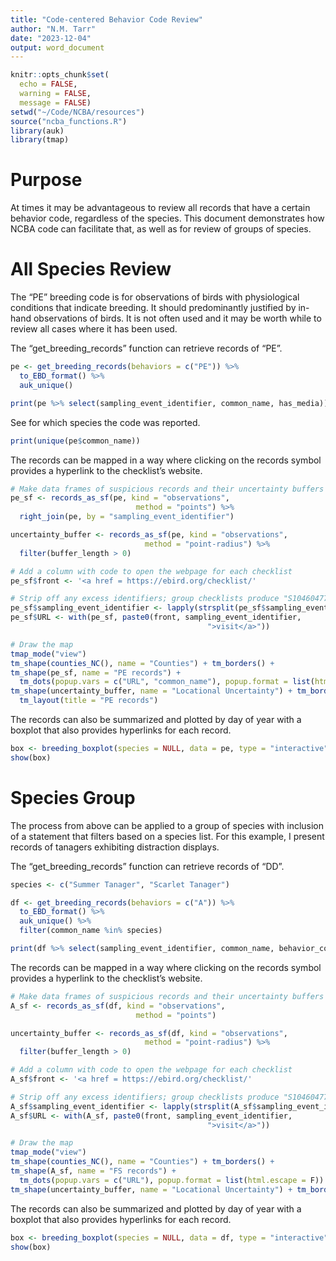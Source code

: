 ```yaml
---
title: "Code-centered Behavior Code Review"
author: "N.M. Tarr"
date: "2023-12-04"
output: word_document
---
```


```r
knitr::opts_chunk$set(
  echo = FALSE,
  warning = FALSE,
  message = FALSE)
setwd("~/Code/NCBA/resources")
source("ncba_functions.R")
library(auk)
library(tmap)
```

# Purpose
At times it may be advantageous to review all records that have a certain behavior code, regardless of the species.  This document demonstrates how NCBA code can facilitate that, as well as for review of groups of species.

# All Species Review
The "PE" breeding code is for observations of birds with physiological conditions that indicate breeding.  It should predominantly justified by in-hand observations of birds.  It is not often used and it may be worth while to review all cases where it has been used.

The "get_breeding_records" function can retrieve records of "PE".
```r
pe <- get_breeding_records(behaviors = c("PE")) %>%
  to_EBD_format() %>%
  auk_unique()

print(pe %>% select(sampling_event_identifier, common_name, has_media))
```

See for which species the code was reported.
```r
print(unique(pe$common_name))
```

The records can be mapped in a way where clicking on the records symbol provides a hyperlink to the checklist's website.
```r
# Make data frames of suspicious records and their uncertainty buffers
pe_sf <- records_as_sf(pe, kind = "observations", 
                            method = "points") %>%
  right_join(pe, by = "sampling_event_identifier")

uncertainty_buffer <- records_as_sf(pe, kind = "observations", 
                              method = "point-radius") %>%
  filter(buffer_length > 0)

# Add a column with code to open the webpage for each checklist
pe_sf$front <- '<a href = https://ebird.org/checklist/'

# Strip off any excess identifiers; group checklists produce "S104604778,S104604779"
pe_sf$sampling_event_identifier <- lapply(strsplit(pe_sf$sampling_event_identifier, split = ","), function(l) l[[1]])
pe_sf$URL <- with(pe_sf, paste0(front, sampling_event_identifier,
                                            ">visit</a>"))

# Draw the map
tmap_mode("view") 
tm_shape(counties_NC(), name = "Counties") + tm_borders() +
tm_shape(pe_sf, name = "PE records") + 
  tm_dots(popup.vars = c("URL", "common_name"), popup.format = list(html.escape = F)) + 
tm_shape(uncertainty_buffer, name = "Locational Uncertainty") + tm_borders(col = "green") + 
  tm_layout(title = "PE records")
```

The records can also be summarized and plotted by day of year with a boxplot that also provides hyperlinks for each record.
```r
box <- breeding_boxplot(species = NULL, data = pe, type = "interactive")
show(box)
```


# Species Group
The process from above can be applied to a group of species with inclusion of a statement that filters based on a species list.  For this example, I present records of tanagers exhibiting distraction displays.

The "get_breeding_records" function can retrieve records of "DD".
```r
species <- c("Summer Tanager", "Scarlet Tanager")

df <- get_breeding_records(behaviors = c("A")) %>%
  to_EBD_format() %>%
  auk_unique() %>%
  filter(common_name %in% species)

print(df %>% select(sampling_event_identifier, common_name, behavior_code))
```

The records can be mapped in a way where clicking on the records symbol provides a hyperlink to the checklist's website.
```r
# Make data frames of suspicious records and their uncertainty buffers
A_sf <- records_as_sf(df, kind = "observations", 
                            method = "points")

uncertainty_buffer <- records_as_sf(df, kind = "observations", 
                              method = "point-radius") %>%
  filter(buffer_length > 0)

# Add a column with code to open the webpage for each checklist
A_sf$front <- '<a href = https://ebird.org/checklist/'

# Strip off any excess identifiers; group checklists produce "S104604778,S104604779"
A_sf$sampling_event_identifier <- lapply(strsplit(A_sf$sampling_event_identifier, split = ","), function(l) l[[1]])
A_sf$URL <- with(A_sf, paste0(front, sampling_event_identifier,
                                            ">visit</a>"))

# Draw the map
tmap_mode("view") 
tm_shape(counties_NC(), name = "Counties") + tm_borders() +
tm_shape(A_sf, name = "FS records") + 
  tm_dots(popup.vars = c("URL"), popup.format = list(html.escape = F)) + 
tm_shape(uncertainty_buffer, name = "Locational Uncertainty") + tm_borders(col = "green")
```

The records can also be summarized and plotted by day of year with a boxplot that also provides hyperlinks for each record.
```r
box <- breeding_boxplot(species = NULL, data = df, type = "interactive")
show(box)
```